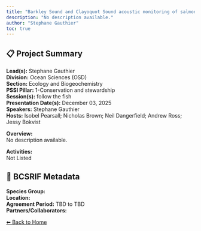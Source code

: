 ```yaml
---
title: "Barkley Sound and Clayoquot Sound acoustic monitoring of salmon and salmon prey"
description: "No description available."
author: "Stephane Gauthier"
toc: true
---
```


## 📋 Project Summary

**Lead(s):** Stephane Gauthier  
**Division:** Ocean Sciences (OSD)  
**Section:** Ecology and Biogeochemistry   
**PSSI Pillar:** 1-Conservation and stewardship  
**Session(s):** follow the fish  
**Presentation Date(s):** December 03, 2025  
**Speakers:** Stephane Gauthier  
**Hosts:** Isobel Pearsall; Nicholas Brown; Neil Dangerfield; Andrew Ross; Jessy Bokvist  

**Overview:**  
No description available.   

**Activities:**  
Not Listed

## 🧬 BCSRIF Metadata

**Species Group:**   
**Location:**   
**Agreement Period:** TBD to TBD  
**Partners/Collaborators:**   

[⬅ Back to Home](../index.qmd)
